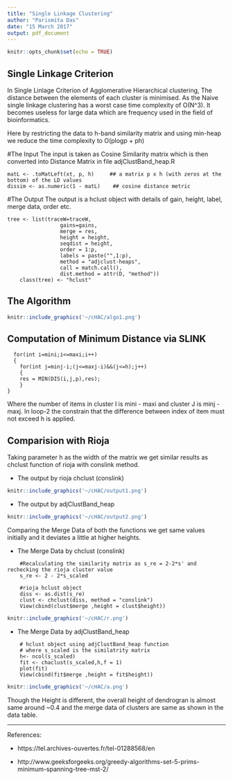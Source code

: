 ```yaml
---
title: "Single Linkage Clustering"
author: "Parismita Das"
date: "15 March 2017"
output: pdf_document
---
```


```r
knitr::opts_chunk$set(echo = TRUE)
```

## Single Linkage Criterion
In Single Linlage Criterion of Agglomerative Hierarchical clustering, The distance between the elements of each cluster is minimised. As the Naive single linkage clustering has a worst case time complexity of O(N^3). It becomes useless for large data which are frequency used in the field of bioinformatics. 

Here by restricting the data to h-band similarity matrix and using min-heap we reduce the time complexity to O(plogp + ph)

#The Input
The input is taken as Cosine Similarity matrix which is then converted into Distance Matrix in file adjClustBand_heap.R

```
matL <- .toMatLeft(xt, p, h)     ## a matrix p x h (with zeros at the bottom) of the LD values
dissim <- as.numeric(1 - matL)    ## cosine distance metric
```

#The Output
The output is a hclust object with details of gain, height, label, merge data, order etc.

```
tree <- list(traceW=traceW,
                 gains=gains,
                 merge = res,
                 height = height,
                 seqdist = height,
                 order = 1:p,
                 labels = paste("",1:p),
                 method = "adjclust-heaps",
                 call = match.call(),
                 dist.method = attr(D, "method"))
    class(tree) <- "hclust"
```

## The Algorithm

```r
knitr::include_graphics('~/cHAC/algo1.png')
```

## Computation of Minimum Distance via SLINK

```
  for(int i=mini;i<=maxi;i++)
  {
    for(int j=minj-i;(j<=maxj-i)&&(j<=h);j++)
    {   
    res = MIN(DIS(i,j,p),res);
    }
}
```
Where the number of items in cluster I is mini - maxi and cluster J is minj - maxj.
In loop-2 the constrain that the difference between index of item must not exceed h is applied.

## Comparision with Rioja
Taking parameter h as the width of the matrix we get similar results as chclust function of rioja with conslink method.

* The output by rioja chclust (conslink)

```r
knitr::include_graphics('~/cHAC/output1.png')
```

* The output by adjClustBand_heap

```r
knitr::include_graphics('~/cHAC/output2.png')
```

Comparing the Merge Data of both the functions we get same values initially and it deviates a little at higher heights.

* The Merge Data by chclust (conslink)

```
    #Recalculating the similarity matrix as s_re = 2-2*s' and rechecking the rioja cluster value
    s_re <- 2 - 2*s_scaled
    
    #rioja hclust object
    diss <- as.dist(s_re)
    clust <- chclust(diss, method = "conslink")
    View(cbind(clust$merge ,height = clust$height))
```

```r
knitr::include_graphics('~/cHAC/r.png')
```

* The Merge Data by adjClustBand_heap

```
    # hclust object using adjClustBand_heap function
    # where s_scaled is the similatrity matrix
    h<- ncol(s_scaled)
    fit <- chaclust(s_scaled,h,f = 1)
    plot(fit)
    View(cbind(fit$merge ,height = fit$height))
```

```r
knitr::include_graphics('~/cHAC/a.png')
```

Though the Height is different, the overall height of dendrogran is almost same around ~0.4 and the merge data of clusters are same as shown in the data table.

--------------------------------------------------------------------------------------------

References:

* https://tel.archives-ouvertes.fr/tel-01288568/en

* http://www.geeksforgeeks.org/greedy-algorithms-set-5-prims-minimum-spanning-tree-mst-2/

